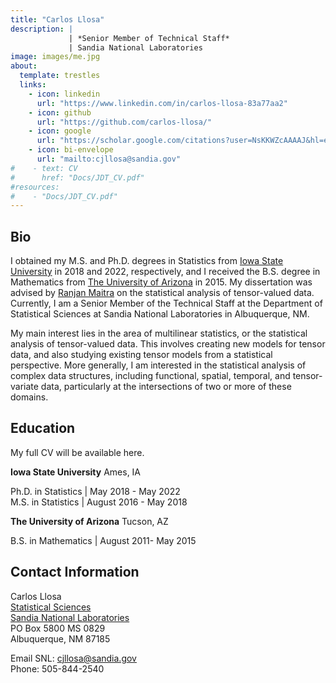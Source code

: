 ```yaml
---
title: "Carlos Llosa"
description: | 
             | *Senior Member of Technical Staff*
             | Sandia National Laboratories 
image: images/me.jpg
about:
  template: trestles
  links:
    - icon: linkedin
      url: "https://www.linkedin.com/in/carlos-llosa-83a77aa2"
    - icon: github
      url: "https://github.com/carlos-llosa/"
    - icon: google
      url: "https://scholar.google.com/citations?user=NsKKWZcAAAAJ&hl=en"
    - icon: bi-envelope
      url: "mailto:cjllosa@sandia.gov"
#    - text: CV
#      href: "Docs/JDT_CV.pdf"
#resources:
#    - "Docs/JDT_CV.pdf"
---
```


::: column-page
## Bio

I obtained my M.S. and Ph.D. degrees in Statistics from [Iowa State University](https://www.stat.iastate.edu) in 2018 and 2022, respectively, and I received the B.S. degree in Mathematics from [The University of Arizona](https://www.math.arizona.edu/) in 2015. My dissertation was advised by [Ranjan Maitra](https://www.stat.iastate.edu/people/ranjan-maitra) on the statistical analysis of tensor-valued data. Currently, I am a Senior Member of the Technical Staff at the Department of Statistical Sciences at Sandia National Laboratories in Albuquerque, NM.

My main interest lies in the area of multilinear statistics, or the statistical analysis of tensor-valued data. This involves creating new models for tensor data, and also studying existing tensor models from a statistical perspective. More generally, I am interested in the statistical analysis of complex data structures, including functional, spatial, temporal, and tensor-variate data, particularly at the intersections of two or more of these domains.

## Education

My full CV will be available here.

**Iowa State University** Ames, IA

Ph.D. in Statistics \| May 2018 - May 2022\
M.S. in Statistics \| August 2016 - May 2018

**The University of Arizona** Tucson, AZ

B.S. in Mathematics \| August 2011- May 2015

## Contact Information

Carlos Llosa\
[Statistical Sciences](http://www.sandia.gov/statistics/)\
[Sandia National Laboratories](http://www.sandia.gov/)\
PO Box 5800 MS 0829\
Albuquerque, NM 87185

Email SNL: [cjllosa\@sandia.gov](mailto:cjllosa@sandia.gov)\
Phone: 505-844-2540
:::
